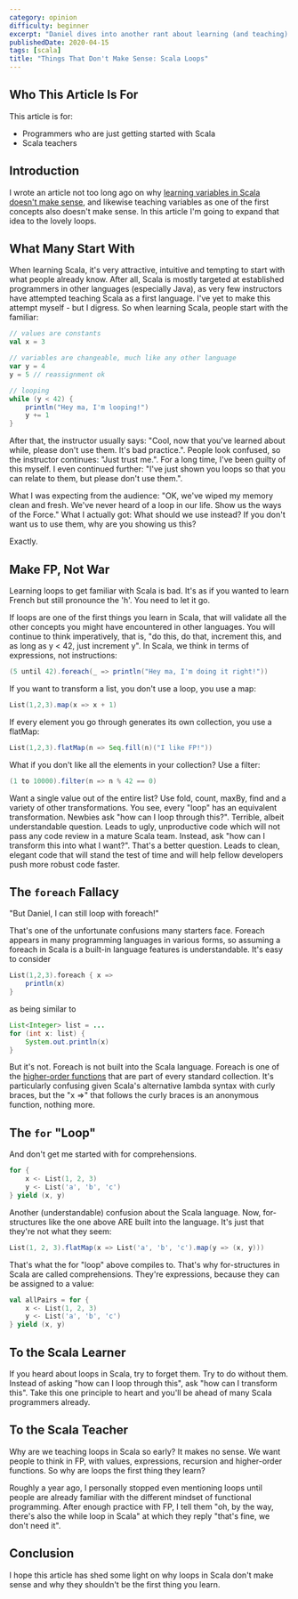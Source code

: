 ```yaml
---
category: opinion
difficulty: beginner
excerpt: "Daniel dives into another rant about learning (and teaching) Scala with loops: Are they truly useful?"
publishedDate: 2020-04-15
tags: [scala]
title: "Things That Don't Make Sense: Scala Loops"
---
```


## Who This Article Is For

This article is for:

- Programmers who are just getting started with Scala
- Scala teachers

## Introduction

I wrote an article not too long ago on why [learning variables in Scala doesn't make sense](/articles/things-that-dont-make-sense-scala-variables), and likewise teaching variables as one of the first concepts also doesn't make sense. In this article I'm going to expand that idea to the lovely loops.

## What Many Start With

When learning Scala, it's very attractive, intuitive and tempting to start with what people already know. After all, Scala is mostly targeted at established programmers in other languages (especially Java), as very few instructors have attempted teaching Scala as a first language. I've yet to make this attempt myself - but I digress. So when learning Scala, people start with the familiar:

```scala
// values are constants
val x = 3

// variables are changeable, much like any other language
var y = 4
y = 5 // reassignment ok

// looping
while (y < 42) {
    println("Hey ma, I'm looping!")
    y += 1
}
```

After that, the instructor usually says: "Cool, now that you've learned about while, please don't use them. It's bad practice.". People look confused, so the instructor continues: "Just trust me.". For a long time, I've been guilty of this myself. I even continued further: "I've just shown you loops so that you can relate to them, but please don't use them.".

What I was expecting from the audience: "OK, we've wiped my memory clean and fresh. We've never heard of a loop in our life. Show us the ways of the Force."
What I actually got: What should we use instead? If you don't want us to use them, why are you showing us this?

Exactly.

## Make FP, Not War

Learning loops to get familiar with Scala is bad. It's as if you wanted to learn French but still pronounce the 'h'. You need to let it go.

If loops are one of the first things you learn in Scala, that will validate all the other concepts you might have encountered in other languages. You will continue to think imperatively, that is, "do this, do that, increment this, and as long as y < 42, just increment y". In Scala, we think in terms of expressions, not instructions:

```scala
(5 until 42).foreach(_ => println("Hey ma, I'm doing it right!"))
```

If you want to transform a list, you don't use a loop, you use a map:

```scala
List(1,2,3).map(x => x + 1)
```

If every element you go through generates its own collection, you use a flatMap:

```scala
List(1,2,3).flatMap(n => Seq.fill(n)("I like FP!"))
```

What if you don't like all the elements in your collection? Use a filter:

```scala
(1 to 10000).filter(n => n % 42 == 0)
```

Want a single value out of the entire list? Use fold, count, maxBy, find and a variety of other transformations. You see, every "loop" has an equivalent transformation. Newbies ask "how can I loop through this?". Terrible, albeit understandable question. Leads to ugly, unproductive code which will not pass any code review in a mature Scala team. Instead, ask "how can I transform this into what I want?". That's a better question. Leads to clean, elegant code that will stand the test of time and will help fellow developers push more robust code faster.

## The `foreach` Fallacy

"But Daniel, I can still loop with foreach!"

That's one of the unfortunate confusions many starters face. Foreach appears in many programming languages in various forms, so assuming a foreach in Scala is a built-in language features is understandable. It's easy to consider

```scala
List(1,2,3).foreach { x =>
    println(x)
}
```

as being similar to

```java
List<Integer> list = ...
for (int x: list) {
    System.out.println(x)
}
```

But it's not. Foreach is not built into the Scala language. Foreach is one of the [higher-order functions](/articles/higher-order-functions-for-object-oriented-programmers) that are part of every standard collection. It's particularly confusing given Scala's alternative lambda syntax with curly braces, but the "x =>" that follows the curly braces is an anonymous function, nothing more.

## The `for` "Loop"

And don't get me started with for comprehensions.

```scala
for {
    x <- List(1, 2, 3)
    y <- List('a', 'b', 'c')
} yield (x, y)
```

Another (understandable) confusion about the Scala language. Now, for-structures like the one above ARE built into the language. It's just that they're not what they seem:

```scala
List(1, 2, 3).flatMap(x => List('a', 'b', 'c').map(y => (x, y)))
```

That's what the for "loop" above compiles to. That's why for-structures in Scala are called comprehensions. They're expressions, because they can be assigned to a value:

```scala
val allPairs = for {
    x <- List(1, 2, 3)
    y <- List('a', 'b', 'c')
} yield (x, y)
```

## To the Scala Learner

If you heard about loops in Scala, try to forget them. Try to do without them. Instead of asking "how can I loop through this", ask "how can I transform this". Take this one principle to heart and you'll be ahead of many Scala programmers already.

## To the Scala Teacher

Why are we teaching loops in Scala so early? It makes no sense. We want people to think in FP, with values, expressions, recursion and higher-order functions. So why are loops the first thing they learn?

Roughly a year ago, I personally stopped even mentioning loops until people are already familiar with the different mindset of functional programming. After enough practice with FP, I tell them "oh, by the way, there's also the while loop in Scala" at which they reply "that's fine, we don't need it".

## Conclusion

I hope this article has shed some light on why loops in Scala don't make sense and why they shouldn't be the first thing you learn.
